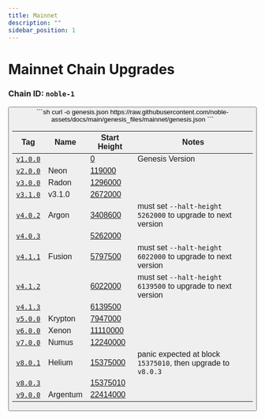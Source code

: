 ```yaml
---
title: Mainnet
description: ""
sidebar_position: 1
---
```


# Mainnet Chain Upgrades

### Chain ID: `noble-1`

<Button label="Genesis File" link="https://raw.githubusercontent.com/noble-assets/docs/main/genesis_files/mainnet/genesis.json" />

<div style={{ marginTop: '20px', marginBottom: '50px' }}>  
    ```sh
    curl -o genesis.json https://raw.githubusercontent.com/noble-assets/docs/main/genesis_files/mainnet/genesis.json
    ```
</div>

| Tag                                                                   | Name       | Start Height                                            | Notes 
|-----------------------------------------------------------------------|------------|---------------------------------------------------------|--------------------------------------------------------------|
| [`v1.0.0`](https://github.com/noble-assets/noble/releases/tag/v1.0.0) |            | [0](https://www.mintscan.io/noble/blocks/1)             | Genesis Version
| [`v2.0.0`](https://github.com/noble-assets/noble/releases/tag/v2.0.0) | Neon       | [119000](https://www.mintscan.io/noble/blocks/119000)   |
| [`v3.0.0`](https://github.com/noble-assets/noble/releases/tag/v3.0.0) | Radon      | [1296000](https://www.mintscan.io/noble/blocks/1296000) |
| [`v3.1.0`](https://github.com/noble-assets/noble/releases/tag/v3.1.0) | v3.1.0     | [2672000](https://www.mintscan.io/noble/block/2672000)  |
| [`v4.0.2`](https://github.com/noble-assets/noble/releases/tag/v4.0.2) | Argon      | [3408600](https://www.mintscan.io/noble/block/3377500)  | must set `--halt-height 5262000` to upgrade to next version
| [`v4.0.3`](https://github.com/noble-assets/noble/releases/tag/v4.0.3) |            | [5262000](https://www.mintscan.io/noble/block/5262000)  | 
| [`v4.1.1`](https://github.com/noble-assets/noble/releases/tag/v4.1.1) | Fusion     | [5797500](https://www.mintscan.io/noble/block/5797500)  | must set `--halt-height 6022000` to upgrade to next version
| [`v4.1.2`](https://github.com/noble-assets/noble/releases/tag/v4.1.2) |            | [6022000](https://www.mintscan.io/noble/block/5797500)  | must set `--halt-height 6139500` to upgrade to next version
| [`v4.1.3`](https://github.com/noble-assets/noble/releases/tag/v4.1.3) |            | [6139500](https://www.mintscan.io/noble/block/5797500)  | 
| [`v5.0.0`](https://github.com/noble-assets/noble/releases/tag/v5.0.0) | Krypton    | [7947000](https://www.mintscan.io/noble/block/7947000)  | 
| [`v6.0.0`](https://github.com/noble-assets/noble/releases/tag/v6.0.0) | Xenon      | [11110000](https://www.mintscan.io/noble/block/11110000)| 
| [`v7.0.0`](https://github.com/noble-assets/noble/releases/tag/v7.0.0) | Numus      | [12240000](https://www.mintscan.io/noble/block/12240000)| 
| [`v8.0.1`](https://github.com/noble-assets/noble/releases/tag/v8.0.1) | Helium     | [15375000](https://www.mintscan.io/noble/block/15375000)| panic expected at block `15375010`, then upgrade to `v8.0.3`
| [`v8.0.3`](https://github.com/noble-assets/noble/releases/tag/v8.0.3) |            | [15375010](https://www.mintscan.io/noble/block/15375010)| 
| [`v9.0.0`](https://github.com/noble-assets/noble/releases/tag/v9.0.0) | Argentum   | [22414000](https://www.mintscan.io/noble/block/22414000)| 
